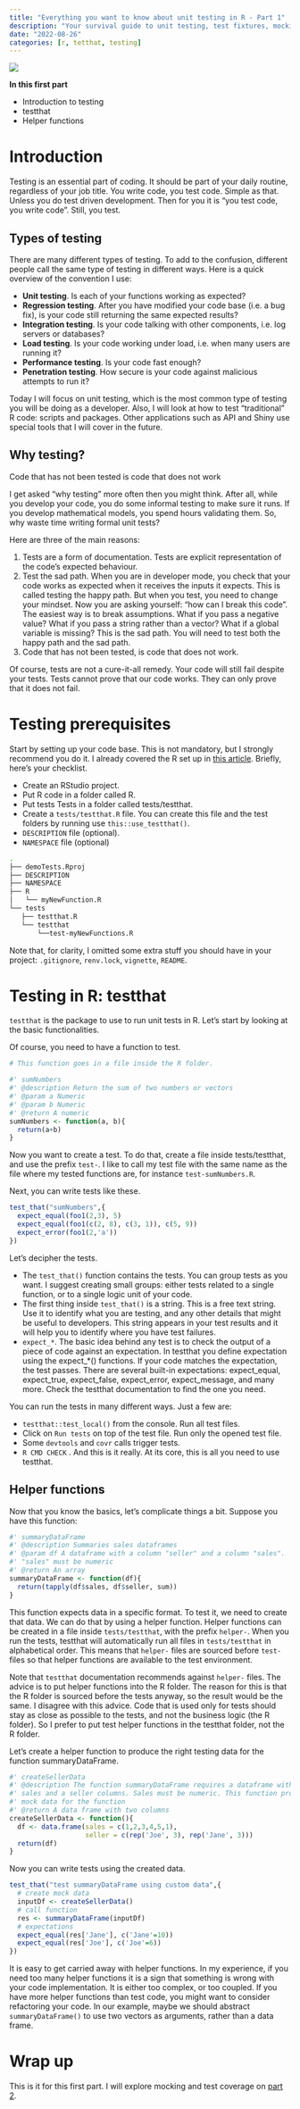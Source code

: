 ```yaml
---
title: "Everything you want to know about unit testing in R - Part 1"
description: "Your survival guide to unit testing, test fixtures, mocking, and coverage in R."
date: "2022-08-26"
categories: [r, tetthat, testing]
---
```

![](img/cover.png)



**In this first part**

* Introduction to testing
* testthat
* Helper functions

# Introduction

Testing is an essential part of coding. It should be part of your daily routine, regardless of your job title. You write code, you test code. Simple as that. Unless you do test driven development. Then for you it is “you test code, you write code”. Still, you test.

## Types of testing

There are many different types of testing. To add to the confusion, different people call the same type of testing in different ways. Here is a quick overview of the convention I use:

* **Unit testing**. Is each of your functions working as expected?
* **Regression testing**. After you have modified your code base (i.e. a bug fix), is your code still returning the same expected results?
* **Integration testing**. Is your code talking with other components, i.e. log servers or databases?
* **Load testing**. Is your code working under load, i.e. when many users are running it?
* **Performance testing**. Is your code fast enough?
* **Penetration testing**. How secure is your code against malicious attempts to run it?

Today I will focus on unit testing, which is the most common type of testing you will be doing as a developer. Also, I will look at how to test “traditional” R code: scripts and packages. Other applications such as API and Shiny use special tools that I will cover in the future.

## Why testing?

::: {.callout-note appearance="simple"}
Code that has not been tested is code that does not work
:::

I get asked “why testing” more often then you might think. After all, while you develop your code, you do some informal testing to make sure it runs. If you develop mathematical models, you spend hours validating them. So, why waste time writing formal unit tests?

Here are three of the main reasons:

1. Tests are a form of documentation. Tests are explicit representation of the code’s expected behaviour.
2. Test the sad path. When you are in developer mode, you check that your code works as expected when it receives the inputs it expects. This is called testing the happy path. But when you test, you need to change your mindset. Now you are asking yourself: “how can I break this code”. The easiest way is to break assumptions. What if you pass a negative value? What if you pass a string rather than a vector? What if a global variable is missing? This is the sad path. You will need to test both the happy path and the sad path.
3. Code that has not been tested, is code that does not work.

Of course, tests are not a cure-it-all remedy. Your code will still fail despite your tests. Tests cannot prove that our code works. They can only prove that it does not fail.


# Testing prerequisites

Start by setting up your code base. This is not mandatory, but I strongly recommend you do it. I already covered the R set up in [this article](/posts/2022-07-13_setup_r_for_success/index.html). Briefly, here’s your checklist.

* Create an RStudio project.
* Put R code in a folder called R.
* Put tests Tests in a folder called tests/testthat.
* Create a `tests/testthat.R` file. You can create this file and the test folders by running use `this::use_testthat()`.
* `DESCRIPTION` file (optional).
* `NAMESPACE` file (optional)

```bash
.
├── demoTests.Rproj
├── DESCRIPTION
├── NAMESPACE
├── R
│   └── myNewFunction.R
└── tests
   ├── testthat.R
   └── testthat
       └──test-myNewFunctions.R
```

Note that, for clarity, I omitted some extra stuff you should have in your project: `.gitignore`, `renv.lock`, `vignette`, `README`.

# Testing in R: testthat

`testthat` is the package to use to run unit tests in R. Let’s start by looking at the basic functionalities.

Of course, you need to have a function to test.

```r
# This function goes in a file inside the R folder.

#' sumNumbers
#' @description Return the sum of two numbers or vectors
#' @param a Numeric
#' @param b Numeric
#' @return A numeric
sumNumbers <- function(a, b){
  return(a+b)
}
```


Now you want to create a test. To do that, create a file inside tests/testthat, and use the prefix `test-`. I like to call my test file with the same name as the file where my tested functions are, for instance `test-sumNumbers.R`.

Next, you can write tests like these.

```r
test_that("sumNumbers",{
  expect_equal(foo1(2,3), 5)
  expect_equal(foo1(c(2, 8), c(3, 1)), c(5, 9))
  expect_error(foo1(2,'a'))
})
```

Let’s decipher the tests.

* The `test_that()` function contains the tests. You can group tests as you want. I suggest creating small groups: either tests related to a single function, or to a single logic unit of your code.
* The first thing inside `test_that()` is a string. This is a free text string. Use it to identify what you are testing, and any other details that might be useful to developers. This string appears in your test results and it will help you to identify where you have test failures.
* `expect_*`. The basic idea behind any test is to check the output of a piece of code against an expectation. In testthat you define expectation using the expect_*() functions. If your code matches the expectation, the test passes. There are several built-in expectations: expect_equal, expect_true, expect_false, expect_error, expect_message, and many more. Check the testthat documentation to find the one you need.

You can run the tests in many different ways. Just a few are:

* `testthat::test_local()` from the console. Run all test files.
* Click on `Run tests` on top of the test file. Run only the opened test file.
* Some `devtools` and `covr` calls trigger tests.
* `R CMD CHECK`
.
And this is it really. At its core, this is all you need to use testthat.

## Helper functions

Now that you know the basics, let’s complicate things a bit. Suppose you have this function:

```r
#' summaryDataFrame
#' @description Summaries sales dataframes
#' @param df A dataframe with a column "seller" and a column "sales". 
#' "sales" must be numeric
#' @return An array
summaryDataFrame <- function(df){
  return(tapply(df$sales, df$seller, sum))
}
```

This function expects data in a specific format. To test it, we need to create that data. We can do that by using a helper function. Helper functions can be created in a file inside `tests/testthat`, with the prefix `helper-`. When you run the tests, testthat will automatically run all files in `tests/testthat` in alphabetical order. This means that `helper-` files are sourced before `test-` files so that helper functions are available to the test environment.

Note that `testthat` documentation recommends against `helper-` files. The advice is to put helper functions into the R folder. The reason for this is that the R folder is sourced before the tests anyway, so the result would be the same. I disagree with this advice. Code that is used only for tests should stay as close as possible to the tests, and not the business logic (the R folder). So I prefer to put test helper functions in the testthat folder, not the R folder.

Let’s create a helper function to produce the right testing data for the function summaryDataFrame.

```r
#' createSellerData
#' @description The function summaryDataFrame requires a dataframe with a 
#' sales and a seller columns. Sales must be numeric. This function produces
#' mock data for the function
#' @return A data frame with two columns
createSellerData <- function(){
  df <- data.frame(sales = c(1,2,3,4,5,1),
                   seller = c(rep('Joe', 3), rep('Jane', 3)))
  return(df)
}
```

Now you can write tests using the created data.

```r
test_that("test summaryDataFrame using custom data",{
  # create mock data
  inputDf <- createSellerData()
  # call function
  res <- summaryDataFrame(inputDf)
  # expectations
  expect_equal(res['Jane'], c('Jane'=10))
  expect_equal(res['Joe'], c('Joe'=6))
})
```


It is easy to get carried away with helper functions. In my experience, if you need too many helper functions it is a sign that something is wrong with your code implementation. It is either too complex, or too coupled. If you have more helper functions than test code, you might want to consider refactoring your code. In our example, maybe we should abstract `summaryDataFrame()` to use two vectors as arguments, rather than a data frame.

# Wrap up

This is it for this first part. I will explore mocking and test coverage on [part 2](/posts/2022-09-06_unit_testing_r_2/index.html).


